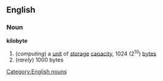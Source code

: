 ==English==
===Noun===
'''kilobyte'''
#(''computing'') a [[unit]] of [[storage]] [[capacity]], 1024 (2<sup>10</sup>) [[byte]]s
#(''rarely'') 1000 bytes
[[Category:English nouns]]